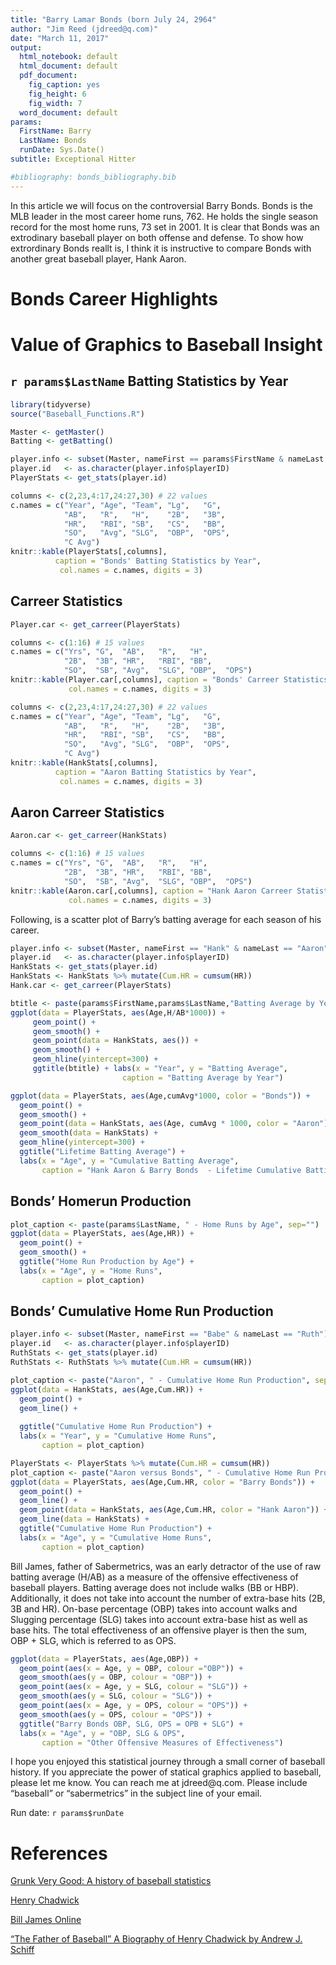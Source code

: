```yaml
---
title: "Barry Lamar Bonds (born July 24, 2964"
author: "Jim Reed (jdreed@q.com)"
date: "March 11, 2017"
output:
  html_notebook: default
  html_document: default
  pdf_document:
    fig_caption: yes
    fig_height: 6
    fig_width: 7
  word_document: default
params:
  FirstName: Barry
  LastName: Bonds
  runDate: Sys.Date()
subtitle: Exceptional Hitter

#bibliography: bonds_bibliography.bib
---
```


\centerline{\includegraphics[width=2.0in]{images/barry-bonds.jpg}}


In this article we will focus on the controversial Barry Bonds.  Bonds is the MLB leader in the most career home runs, 762.  He holds the single season record for the most home runs, 73 set in 2001. It is clear that Bonds was an extrodinary baseball player on both offense and defense.  To show how extrordinary Bonds reallt is, I think it is instructive to compare Bonds with another great baseball player, Hank Aaron.


# Bonds Career Highlights



# Value of Graphics to Baseball Insight





## `r params$LastName` Batting Statistics by Year

```r
library(tidyverse)
source("Baseball_Functions.R")
```
```r
Master <- getMaster()
Batting <- getBatting()
```

```r
player.info <- subset(Master, nameFirst == params$FirstName & nameLast ==params$LastName)
player.id   <- as.character(player.info$playerID)
PlayerStats <- get_stats(player.id)
```





```r
columns <- c(2,23,4:17,24:27,30) # 22 values
c.names = c("Year", "Age", "Team", "Lg",   "G", 
            "AB",   "R",   "H",    "2B",   "3B", 
            "HR",   "RBI", "SB",   "CS",   "BB", 
            "SO",   "Avg", "SLG",  "OBP",  "OPS",
            "C Avg")
knitr::kable(PlayerStats[,columns], 
          caption = "Bonds' Batting Statistics by Year", 
           col.names = c.names, digits = 3)
```

## Carreer Statistics
```r

Player.car <- get_carreer(PlayerStats)
```

```r
columns <- c(1:16) # 15 values
c.names = c("Yrs", "G",  "AB",   "R",   "H",    
            "2B",  "3B", "HR",   "RBI", "BB",   
            "SO",  "SB", "Avg",  "SLG", "OBP",  "OPS")
knitr::kable(Player.car[,columns], caption = "Bonds' Carreer Statistics", 
             col.names = c.names, digits = 3)
```

```r
columns <- c(2,23,4:17,24:27,30) # 22 values
c.names = c("Year", "Age", "Team", "Lg",   "G", 
            "AB",   "R",   "H",    "2B",   "3B", 
            "HR",   "RBI", "SB",   "CS",   "BB", 
            "SO",   "Avg", "SLG",  "OBP",  "OPS",
            "C Avg")
knitr::kable(HankStats[,columns], 
          caption = "Aaron Batting Statistics by Year", 
           col.names = c.names, digits = 3)
```
## Aaron Carreer Statistics
```r

Aaron.car <- get_carreer(HankStats)
```

```r
columns <- c(1:16) # 15 values
c.names = c("Yrs", "G",  "AB",   "R",   "H",    
            "2B",  "3B", "HR",   "RBI", "BB",   
            "SO",  "SB", "Avg",  "SLG", "OBP",  "OPS")
knitr::kable(Aaron.car[,columns], caption = "Hank Aaron Carreer Statistics", 
             col.names = c.names, digits = 3)
```



\newpage

Following, is a scatter plot of Barry's batting average for each season of his career.


```r
player.info <- subset(Master, nameFirst == "Hank" & nameLast == "Aaron")
player.id   <- as.character(player.info$playerID)
HankStats <- get_stats(player.id)
HankStats <- HankStats %>% mutate(Cum.HR = cumsum(HR))
Hank.car <- get_carreer(PlayerStats)
```

```r
btitle <- paste(params$FirstName,params$LastName,"Batting Average by Year", sep=" ")
ggplot(data = PlayerStats, aes(Age,H/AB*1000)) + 
     geom_point() + 
     geom_smooth() +
     geom_point(data = HankStats, aes()) + 
     geom_smooth() + 
     geom_hline(yintercept=300) +
     ggtitle(btitle) + labs(x = "Year", y = "Batting Average", 
                         caption = "Batting Average by Year")
```

\newpage

```r
ggplot(data = PlayerStats, aes(Age,cumAvg*1000, color = "Bonds")) + 
  geom_point() + 
  geom_smooth() + 
  geom_point(data = HankStats, aes(Age, cumAvg * 1000, color = "Aaron")) + 
  geom_smooth(data = HankStats) + 
  geom_hline(yintercept=300) +
  ggtitle("Lifetime Batting Average") + 
  labs(x = "Age", y = "Cumulative Batting Average",
       caption = "Hank Aaron & Barry Bonds  - Lifetime Cumulative Batting Averages")
```


## Bonds' Homerun Production

```r
plot_caption <- paste(params$LastName, " - Home Runs by Age", sep="")
ggplot(data = PlayerStats, aes(Age,HR)) + 
  geom_point() + 
  geom_smooth() + 
  ggtitle("Home Run Production by Age") + 
  labs(x = "Age", y = "Home Runs",
       caption = plot_caption)
```
## Bonds' Cumulative Home Run Production


```r
player.info <- subset(Master, nameFirst == "Babe" & nameLast == "Ruth")
player.id   <- as.character(player.info$playerID)
RuthStats <- get_stats(player.id)
RuthStats <- RuthStats %>% mutate(Cum.HR = cumsum(HR))
```

```r
plot_caption <- paste("Aaron", " - Cumulative Home Run Production", sep="")
ggplot(data = HankStats, aes(Age,Cum.HR)) + 
  geom_point() + 
  geom_line() + 
 
  ggtitle("Cumulative Home Run Production") + 
  labs(x = "Year", y = "Cumulative Home Runs",
       caption = plot_caption)
```

```r
PlayerStats <- PlayerStats %>% mutate(Cum.HR = cumsum(HR))
plot_caption <- paste("Aaron versus Bonds", " - Cumulative Home Run Production", sep="")
ggplot(data = PlayerStats, aes(Age,Cum.HR, color = "Barry Bonds")) + 
  geom_point() + 
  geom_line() + 
  geom_point(data = HankStats, aes(Age,Cum.HR, color = "Hank Aaron")) +
  geom_line(data = HankStats) +
  ggtitle("Cumulative Home Run Production") + 
  labs(x = "Age", y = "Cumulative Home Runs",
       caption = plot_caption)
```

Bill James, father of Sabermetrics, was an early detractor of the use of raw batting average (H/AB) as a measure of the offensive effectiveness of baseball players.  Batting average does not include walks (BB or HBP).  Additionally, it does not take into account the number of extra-base hits (2B, 3B and HR).  On-base percentage (OBP) takes into account walks and Slugging percentage (SLG) takes into account extra-base hist as well as base hits.  The total effectiveness of an offensive player is then the sum, OBP + SLG, which is referred to as OPS.  

```r
ggplot(data = PlayerStats, aes(Age,OBP)) + 
  geom_point(aes(x = Age, y = OBP, colour ="OBP")) + 
  geom_smooth(aes(y = OBP, colour = "OBP")) +
  geom_point(aes(x = Age, y = SLG, colour = "SLG")) + 
  geom_smooth(aes(y = SLG, colour = "SLG")) +
  geom_point(aes(x = Age, y = OPS, colour = "OPS")) + 
  geom_smooth(aes(y = OPS, colour = "OPS")) +
  ggtitle("Barry Bonds OBP, SLG, OPS = OPB + SLG") + 
  labs(x = "Age", y = "OBP, SLG & OPS",
       caption = "Other Offensive Measures of Effectiveness")
```

I hope you enjoyed this statistical journey through a small corner of baseball history.  If you appreciate the power of statical graphics applied to baseball, please let me know. You can reach me at jdreed@q.com.  Please include "baseball" or "sabermetrics" in the subject line of your email.


Run date: `r params$runDate`

\newpage

# References

[Grunk Very Good: A history of baseball statistics](http://www.blessyouboys.com/2013/8/2/4582210/grunk-very-good-a-history-of-baseball-statistics)

[Henry Chadwick](http://baseballhall.org/hof/chadwick-henry)

[Bill James Online](http://www.billjamesonline.com/)

["The Father of Baseball" A Biography of Henry Chadwick by Andrew J. Schiff]()


